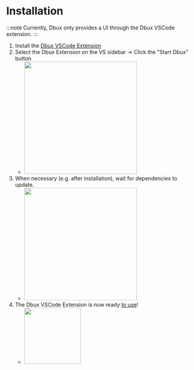 # Installation



<!-- https://docusaurus.io/docs/next/markdown-features/admonitions -->
:::note
Currently, Dbux only provides a UI through the Dbux VSCode extension.
:::

1. Install the [Dbux VSCode Extension](https://marketplace.visualstudio.com/items?itemName=Domi.dbux-code)
2. Select the Dbux Extension on the VS sidebar -> Click the "Start Dbux" button
   * <Img src="screens/start_dbux.png" zoomable={true} width="300px" />
3. When necessary (e.g. after installation), wait for dependencies to update.
   * <Img src="screens/installing_dependencies.png" zoomable={true} width="300px" />
4. The Dbux VSCode Extension is now ready [to use](../using-dbux)!
   * <Img src="screens/dbux-ready.png" zoomable={true} width="150px" />

<!-- future-work(interactive config for auto-start + dependency directory?) -->
